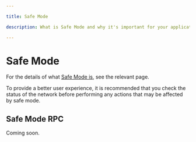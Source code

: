 ```yaml
---

title: Safe Mode

description: What is Safe Mode and why it's important for your application.

---
```


# Safe Mode

For the details of what [Safe Mode is](../../../concepts/components/governance-and-security.mdx#state-chain-safe-mode), see the relevant page.

To provide a better user experience, it is recommended that you check the status of the network before performing any actions that may be affected by safe mode.

## Safe Mode RPC

Coming soon.